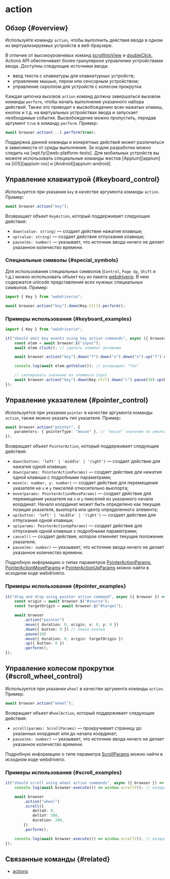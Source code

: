 
# action

## Обзор {#overview}

Используйте команду `action`, чтобы выполнить действия ввода в одном из виртуализируемых устройств в веб-браузере.

В отличие от высокоуровневых команд [scrollIntoView][scrollIntoView] и [doubleClick][doubleClick], Actions API обеспечивает более гранулярное управление устройствами ввода. Доступны следующие источники ввода:

-   ввод текста с клавиатуры для клавиатурных устройств;
-   управление мышью, пером или сенсорным устройством;
-   управление скроллом для устройств с колесом прокрутки.

Каждая цепочка вызовов `action` команд должна завершаться вызовом команды `perform`, чтобы начать выполнение указанного набора действий. Также это приводит к высвобождению всех нажатых клавиш, кнопок и т.д. на виртуальных устройствах ввода и запускает необходимые события. Высвобождение можно пропустить, передав аргумент `true` в команду `perform`. Пример:

```typescript
await browser.action(...).perform(true);
```

<Admonition type="info">
    Поддержка данной команды и конкретных действий может различаться в зависимости от среды
    выполнения. За ходом разработки можно следить на [wpt.fyi][web-platform-tests]. Для мобильных
    устройств вы можете использовать специальные команды жестов [Appium][appium] на
    [iOS][appium-ios] и [Android][appium-android].
</Admonition>

## Управление клавиатурой {#keyboard_control}

Используется при указании `key` в качестве аргумента команды `action`. Пример:

```typescript
await browser.action("key");
```

Возвращает объект `KeyAction`, который поддерживает следующие действия:

-   `down(value: string)` &mdash; создает действие нажатия клавиши;
-   `up(value: string)` &mdash; создает действие отпускания клавиши;
-   `pause(ms: number)` &mdash; указывает, что источник ввода ничего не делает указанное количество времени.

### Специальные символы {#special_symbols}

Для использования специальных символов (`Control`, `Page Up`, `Shift` и т.д.) можно использовать объект `Key` из пакета [webdriverio][webdriverio-npm]. В нем содержатся unicode представления всех нужных специальных символов. Пример:

```typescript
import { Key } from "webdriverio";

await browser.action("key").down(Key.Ctrl).perform();
```

### Примеры использования {#keyboard_examples}

```typescript
import { Key } from "webdriverio";

it("should emit key events using key action commands", async ({ browser }) => {
    const elem = await browser.$("input");
    await elem.click(); // сделать элемент активным

    await browser.action("key").down("f").down("o").down("o").up("f").up("o").up("o").perform();

    console.log(await elem.getValue()); // возвращает "foo"

    // скопировать значение из элемента input
    await browser.action("key").down(Key.Ctrl).down("c").pause(10).up(Key.Ctrl).up("c").perform();
});
```

## Управление указателем {#pointer_control}

Используется при указании `pointer` в качестве аргумента команды `action`, также можно указать тип указателя. Пример:

```typescript
await browser.action("pointer", {
    parameters: { pointerType: "mouse" }, // "mouse" значение по умолчанию, также доступны: "pen" or "touch"
});
```

Возвращает объект `PointerAction`, который поддерживает следующие действия:

-   `down(button: 'left' | 'middle' | 'right')` &mdash; создает действие для нажатия одной клавиши;
-   `down(params: PointerActionParams)` &mdash; создает действие для нажатия одной клавиши с подробными параметрами;
-   `move(x: number, y: number)` &mdash; создает действие для перемещения указателя на `x` и `y` пикселей относительно вьюпорта;
-   `move(params: PointerActionMoveParams)` &mdash; создает действие для перемещения указателя на `x` и `y` пикселей из указанного начала координат. Начало координат может быть определено как текущая позиция указателя, вьюпорта или центр определенного элемента;
-   `up(button: 'left' | 'middle' | 'right')` &mdash; создает действие для отпускания одной клавиши;
-   `up(params: PointerActionUpParams)` &mdash; создает действие для отпускания одной клавиши с подробными параметрами;
-   `cancel()` &mdash; создает действие, которое отменяет текущее положение указателя;
-   `pause(ms: number)` &mdash; указывает, что источник ввода ничего не делает указанное количество времени.

Подробную информацию о типах параметров [PointerActionParams][pointer-action-params], [PointerActionMoveParams][pointer-action-move-params] и [PointerActionUpParams][pointer-action-up-params] можно найти в исходном коде webdriverio.

### Примеры использования {#pointer_examples}

```typescript
it("drag and drop using pointer action command", async ({ browser }) => {
    const origin = await browser.$("#source");
    const targetOrigin = await browser.$("#target");

    await browser
        .action("pointer")
        .move({ duration: 0, origin, x: 0, y: 0 })
        .down({ button: 0 }) // левая кнопка
        .pause(10)
        .move({ duration: 0, origin: targetOrigin })
        .up({ button: 0 })
        .perform();
});
```

## Управление колесом прокрутки {#scroll_wheel_control}

Используется при указании `wheel` в качестве аргумента команды `action`. Пример:

```typescript
await browser.action("wheel");
```

Возвращает объект `WheelAction`, который поддерживает следующие действия:

-   `scroll(params: ScrollParams)` &mdash; прокручивает страницу до указанных координат или до начала координат;
-   `pause(ms: number)` &mdash; указывает, что источник ввода ничего не делает указанное количество времени.

Подробную информацию о типе параметра [ScrollParams][scroll-params] можно найти в исходном коде webdriverio.

### Примеры использования {#scroll_examples}

```typescript
it("should scroll using wheel action commands", async ({ browser }) => {
    console.log(await browser.execute(() => window.scrollY)); // возвращает 0

    await browser
        .action("wheel")
        .scroll({
            deltaX: 0,
            deltaY: 500,
            duration: 200,
        })
        .perform();

    console.log(await browser.execute(() => window.scrollY)); // возвращает 500
});
```

## Связанные команды {#related}

-   [actions](./actions)

[scrollIntoView]: ../element/scrollIntoView
[doubleClick]: ../element/doubleClick
[web-platform-tests]: https://wpt.fyi/results/webdriver/tests/perform_actions?label=experimental&label=master&aligned
[appium]: http://appium.io
[appium-ios]: https://github.com/appium/appium-xcuitest-driver#mobile-pinch
[appium-android]: https://github.com/appium/appium-uiautomator2-driver#mobile-gesture-commands
[webdriverio-npm]: https://www.npmjs.com/package/webdriverio
[pointer-action-params]: https://github.com/webdriverio/webdriverio/blob/8ca026c75bf7c27ef9d574f0ec48d8bc13658602/packages/webdriverio/src/utils/actions/pointer.ts#L20-L35
[pointer-action-move-params]: https://github.com/webdriverio/webdriverio/blob/8ca026c75bf7c27ef9d574f0ec48d8bc13658602/packages/webdriverio/src/utils/actions/pointer.ts#L20-L42
[pointer-action-up-params]: https://github.com/webdriverio/webdriverio/blob/8ca026c75bf7c27ef9d574f0ec48d8bc13658602/packages/webdriverio/src/utils/actions/pointer.ts#L13-L19
[scroll-params]: https://github.com/webdriverio/webdriverio/blob/8ca026c75bf7c27ef9d574f0ec48d8bc13658602/packages/webdriverio/src/utils/actions/wheel.ts#L4-L29
